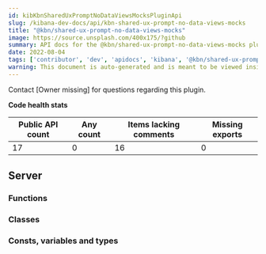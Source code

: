 ```yaml
---
id: kibKbnSharedUxPromptNoDataViewsMocksPluginApi
slug: /kibana-dev-docs/api/kbn-shared-ux-prompt-no-data-views-mocks
title: "@kbn/shared-ux-prompt-no-data-views-mocks"
image: https://source.unsplash.com/400x175/?github
summary: API docs for the @kbn/shared-ux-prompt-no-data-views-mocks plugin
date: 2022-08-04
tags: ['contributor', 'dev', 'apidocs', 'kibana', '@kbn/shared-ux-prompt-no-data-views-mocks']
warning: This document is auto-generated and is meant to be viewed inside our experimental, new docs system. Reach out in #docs-engineering for more info.
---
```




Contact [Owner missing] for questions regarding this plugin.

**Code health stats**

| Public API count  | Any count | Items lacking comments | Missing exports |
|-------------------|-----------|------------------------|-----------------|
| 17 | 0 | 16 | 0 |

## Server

### Functions
<DocDefinitionList data={kbnSharedUxPromptNoDataViewsMocksObj.server.functions}/>

### Classes
<DocDefinitionList data={kbnSharedUxPromptNoDataViewsMocksObj.server.classes}/>

### Consts, variables and types
<DocDefinitionList data={kbnSharedUxPromptNoDataViewsMocksObj.server.misc}/>

